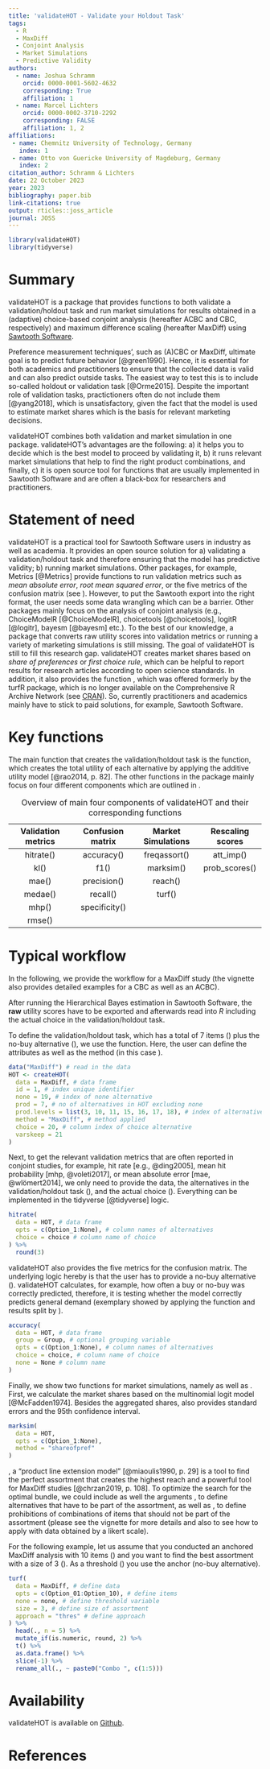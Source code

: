 ```yaml
---
title: 'validateHOT - Validate your Holdout Task'
tags:
  - R
  - MaxDiff
  - Conjoint Analysis
  - Market Simulations
  - Predictive Validity
authors:
  - name: Joshua Schramm
    orcid: 0000-0001-5602-4632
    corresponding: True
    affiliation: 1
  - name: Marcel Lichters
    orcid: 0000-0002-3710-2292
    corresponding: FALSE
    affiliation: 1, 2    
affiliations:
 - name: Chemnitz University of Technology, Germany
   index: 1
 - name: Otto von Guericke University of Magdeburg, Germany
   index: 2
citation_author: Schramm & Lichters
date: 22 October 2023
year: 2023
bibliography: paper.bib
link-citations: true
output: rticles::joss_article
journal: JOSS
---
```


```{=tex}
\setlength{\headheight}{63.55022pt}
\addtolength{\topmargin}{-0.95425pt}
\newcommand{\colcod}[1]{\texttt{\color{purple}#1}}
```
```r
library(validateHOT)
library(tidyverse)
```

# Summary

validateHOT is a package that provides functions to both validate a validation/holdout task and run market simulations for results obtained in a (adaptive) choice-based conjoint analysis (hereafter ACBC and CBC, respectively) and maximum difference scaling (hereafter MaxDiff) using [Sawtooth Software](https://sawtoothsoftware.com/).

Preference measurement techniques', such as (A)CBC or MaxDiff, ultimate goal is to predict future behavior [@green1990]. Hence, it is essential for both academics and practitioners to ensure that the collected data is valid and can also predict outside tasks. The easiest way to test this is to include so-called holdout or validation task [@Orme2015]. Despite the important role of validation tasks, practictioners often do not include them [@yang2018], which is unsatisfactory, given the fact that the model is used to estimate market shares which is the basis for relevant marketing decisions.

validateHOT combines both validation and market simulation in one package. validateHOT's advantages are the following: a) it helps you to decide which is the best model to proceed by validating it, b) it runs relevant market simulations that help to find the right product combinations, and finally, c) it is open source tool for functions that are usually implemented in Sawtooth Software and are often a black-box for researchers and practitioners.

# Statement of need

validateHOT is a practical tool for Sawtooth Software users in industry as well as academia. It provides an open source solution for a) validating a validation/holdout task and therefore ensuring that the model has predictive validity; b) running market simulations. Other packages, for example, Metrics [@Metrics] provide functions to run validation metrics such as *mean absolute error*, *root mean squared error*, or the five metrics of the confusion matrix (see \autoref{tab:table1}). However, to put the Sawtooth export into the right format, the user needs some data wrangling which can be a barrier. Other packages mainly focus on the analysis of conjoint analysis (e.g., ChoiceModelR [@ChoiceModelR], choicetools [@choicetools], logitR [@logitr], bayesm [@bayesm] etc.). To the best of our knowledge, a package that converts raw utility scores into validation metrics or running a variety of marketing simulations is still missing. The goal of validateHOT is still to fill this research gap. validateHOT creates market shares based on *share of preferences* or *first choice rule*, which can be helpful to report results for research articles according to open science standards. In addition, it also provides the function \texttt{\color{purple}turf}, which was offered formerly by the turfR package, which is no longer available on the Comprehensive R Archive Network (see [CRAN](https://cran.r-project.org/web/packages/turfR/index.html)). So, currently practitioners and academics mainly have to stick to paid solutions, for example, Sawtooth Software.

# Key functions

The main function that creates the validation/holdout task is the \texttt{\color{purple}createHOT} function, which creates the total utility of each alternative by applying the additive utility model [@rao2014, p. 82]. The other functions in the package mainly focus on four different components which are outlined in \autoref{tab:table1}.

| Validation metrics | Confusion matrix | Market Simulations | Rescaling scores |
|:----------------:|:----------------:|:----------------:|:----------------:|
|     hitrate()      |    accuracy()    |    freqassort()    |    att_imp()     |
|        kl()        |       f1()       |     marksim()      |  prob_scores()   |
|       mae()        |   precision()    |      reach()       |                  |
|      medae()       |     recall()     |       turf()       |                  |
|       mhp()        |  specificity()   |                    |                  |
|       rmse()       |                  |                    |                  |

: Overview of main four components of validateHOT and their corresponding functions \label{tab:table1}

# Typical workflow

In the following, we provide the workflow for a MaxDiff study (the vignette also provides detailed examples for a CBC as well as an ACBC).

After running the Hierarchical Bayes estimation in Sawtooth Software, the **raw** utility scores have to be exported and afterwards read into *R* including the actual choice in the validation/holdout task.

To define the validation/holdout task, which has a total of 7 items (\texttt{\color{purple}prod}) plus the no-buy alternative (\texttt{\color{purple}none}), we use the \texttt{\color{purple}createHOT} function. Here, the user can define the attributes as well as the method (in this case \texttt{\color{purple}MaxDiff}).

```r
data("MaxDiff") # read in the data
HOT <- createHOT(
  data = MaxDiff, # data frame
  id = 1, # index unique identifier
  none = 19, # index of none alternative
  prod = 7, # no of alternatives in HOT excluding none
  prod.levels = list(3, 10, 11, 15, 16, 17, 18), # index of alternatives
  method = "MaxDiff", # method applied
  choice = 20, # column index of choice alternative
  varskeep = 21
)
```

Next, to get the relevant validation metrics that are often reported in conjoint studies, for example, hit rate [e.g., @ding2005], mean hit probability [mhp, @voleti2017], or mean absolute error [mae, @wlömert2014], we only need to provide the data, the alternatives in the validation/holdout task (\texttt{\color{purple}opts}), and the actual choice (\texttt{\color{purple}choice}). Everything can be implemented in the tidyverse [@tidyverse] logic.

\pagebreak

```r
hitrate(
  data = HOT, # data frame
  opts = c(Option_1:None), # column names of alternatives
  choice = choice # column name of choice
) %>%
  round(3)
```

validateHOT also provides the five metrics for the confusion matrix. The underlying logic hereby is that the user has to provide a no-buy alternative (\texttt{\color{purple}none}). validateHOT calculates, for example, how often a buy or no-buy was correctly predicted, therefore, it is testing whether the model correctly predicts general demand (exemplary showed by applying the \texttt{\color{purple}accuracy} function and results split by \texttt{\color{purple}Group}).

```r
accuracy(
  data = HOT, # data frame
  group = Group, # optional grouping variable
  opts = c(Option_1:None), # column names of alternatives
  choice = choice, # column name of choice
  none = None # column name
)
```

Finally, we show two functions for market simulations, namely \texttt{\color{purple}marksim} as well as \texttt{\color{purple}turf}. First, we calculate the market shares based on the multinomial logit model [@McFadden1974]. Besides the aggregated shares, \texttt{\color{purple}marksim} also provides standard errors and the 95th confidence interval.

```r
marksim(
  data = HOT,
  opts = c(Option_1:None),
  method = "shareofpref"
)
```

\texttt{\color{purple}turf}, a "product line extension model" [@miaoulis1990, p. 29] is a tool to find the perfect assortment that creates the highest reach and a powerful tool for MaxDiff studies [@chrzan2019, p. 108]. To optimize the search for the optimal bundle, we could include as well the arguments \texttt{\color{purple}fixed}, to define alternatives that have to be part of the assortment, as well as \texttt{\color{purple}prohib}, to define prohibitions of combinations of items that should not be part of the assortment (please see the vignette for more details and also to see how to apply \texttt{\color{purple}turf} with data obtained by a likert scale).

For the following example, let us assume that you conducted an anchored MaxDiff analysis with 10 items (\texttt{\color{purple}opts}) and you want to find the best assortment with a size of 3 (\texttt{\color{purple}size = 3}). As a threshold (\texttt{\color{purple}none}) you use the anchor (no-buy alternative).

```r
turf(
  data = MaxDiff, # define data
  opts = c(Option_01:Option_10), # define items
  none = none, # define threshold variable
  size = 3, # define size of assortment
  approach = "thres" # define approach
) %>%
  head(., n = 5) %>%
  mutate_if(is.numeric, round, 2) %>%
  t() %>%
  as.data.frame() %>%
  slice(-1) %>%
  rename_all(., ~ paste0("Combo ", c(1:5)))
```

# Availability

validateHOT is available on [Github](https://github.com/JoshSchramm94/validateHOT).

# References
